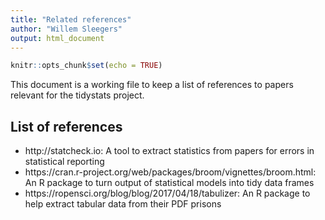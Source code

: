 ```yaml
---
title: "Related references"
author: "Willem Sleegers"
output: html_document
---
```


```r
knitr::opts_chunk$set(echo = TRUE)
```

This document is a working file to keep a list of references to papers relevant for the tidystats project.

## List of references

- http://statcheck.io: A tool to extract statistics from papers for errors in statistical reporting
- https://cran.r-project.org/web/packages/broom/vignettes/broom.html: An R package to turn output of statistical models into tidy data frames
- https://ropensci.org/blog/blog/2017/04/18/tabulizer: An R package to help extract tabular data from their PDF prisons
